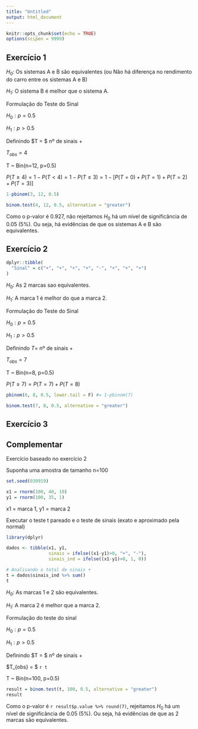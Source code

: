 ```yaml
---
title: "Untitled"
output: html_document
---
```


```r
knitr::opts_chunk$set(echo = TRUE)
options(scipen = 9999)
```

## Exercício 1

$H_0:$ Os sistemas A e B são equivalentes (ou Não há diferença no rendimento do carro entre os sistemas A e B)

$H_1:$ O sistema B é melhor que o sistema A.

Formulação do Teste do Sinal

$H_0: p = 0.5$

$H_1: p > 0.5$

Definindo $T = $ nº de sinais +

$T_{obs} = 4$

T ~ Bin(n=12, p=0.5)

$P(T \geq 4) = 1-P(T<4) = 1-P(T \leq 3) = 1-[P(T=0) + P(T=1) + P(T=2) + P(T=3)]$

```r
1-pbinom(3, 12, 0.5)
```
```r
binom.test(4, 12, 0.5, alternative = "greater")
```

Como o p-valor é 0.927, não rejeitamos $H_0$ há um nível de significância de 0.05 (5%). Ou seja, há evidências de que os sistemas A e B são equivalentes.


## Exercício 2

```r
dplyr::tibble(
  "Sinal" = c("+", "+", "+", "+", "-", "+", "+", "+")
)
```


$H_0:$ As 2 marcas sao equivalentes.

$H_1:$ A marca 1 é melhor do que a marca 2.

Formulação do Teste do Sinal

$H_0: p = 0.5$

$H_1: p > 0.5$

Definindo $T =$ nº de sinais +

$T_{obs} = 7$

T ~ Bin(n=8, p=0.5)

$P(T \geq 7) = P(T = 7) + P(T=8)$

```r
pbinom(6, 8, 0.5, lower.tail = F) #= 1-pbinom(7)
```


```r
binom.test(7, 8, 0.5, alternative = "greater")
```


## Exercício 3

## Complementar

Exercício baseado no exercício 2

Suponha uma amostra de tamanho n=100

```r
set.seed(030919)

x1 = rnorm(100, 40, 10)
y1 = rnorm(100, 35, 1)
```

x1 = marca 1, y1 = marca 2

Executar o teste t pareado e o teste de sinais (exato e aproximado pela normal)

```r
library(dplyr)

dados <- tibble(x1, y1, 
                sinais = ifelse((x1-y1)>0, "+", "-"),
                sinais_ind = ifelse((x1-y1)>0, 1, 0))

# Analisando o total de sinais +
t = dados$sinais_ind %>% sum()
t
```

$H_0:$ As marcas 1 e 2 são equivalentes.

$H_1:$ A marca 2 é melhor que a marca 2.

Formulação do teste do sinal

$H_0: p = 0.5$

$H_1: p > 0.5$

Definindo $T = $ nº de sinais +

$T_{obs} = $ ```r t```

T ~ Bin(n=100, p=0.5)

```r
result = binom.test(t, 100, 0.5, alternative = "greater")
result
```

Como o p-valor é ```r result$p.value %>% round(7)```, rejeitamos $H_0$ há um nível de significância de 0.05 (5%). Ou seja, há evidências de que as 2 marcas são equivalentes.














